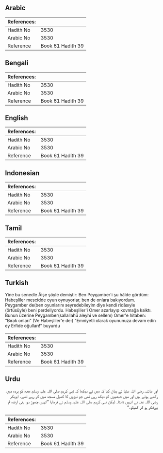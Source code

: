 ## Arabic


<div dir="rtl" lang="ar" style={{fontSize:'larger',backgroundColor:'#f8f9fa',padding:20}}>

</div>
<div style={{backgroundColor:'#f8f9fa',padding:20, marginBottom: 10}}><table> <thead> <tr> <th>References:</th> <th></th> </tr> </thead> <tbody><tr><td>Hadith No</td><td>3530</td></tr><tr><td>Arabic No</td><td>3530</td></tr><tr><td>Reference</td><td>Book 61 Hadith 39</td></tr></tbody></table></div>

## Bengali


<div dir="ltr" lang="bn" style={{fontSize:'larger',backgroundColor:'#f8f9fa',padding:20}}>

</div>
<div style={{backgroundColor:'#f8f9fa',padding:20, marginBottom: 10}}><table> <thead> <tr> <th>References:</th> <th></th> </tr> </thead> <tbody><tr><td>Hadith No</td><td>3530</td></tr><tr><td>Arabic No</td><td>3530</td></tr><tr><td>Reference</td><td>Book 61 Hadith 39</td></tr></tbody></table></div>

## English


<div dir="ltr" lang="en" style={{fontSize:'larger',backgroundColor:'#f8f9fa',padding:20}}>

</div>
<div style={{backgroundColor:'#f8f9fa',padding:20, marginBottom: 10}}><table> <thead> <tr> <th>References:</th> <th></th> </tr> </thead> <tbody><tr><td>Hadith No</td><td>3530</td></tr><tr><td>Arabic No</td><td>3530</td></tr><tr><td>Reference</td><td>Book 61 Hadith 39</td></tr></tbody></table></div>

## Indonesian


<div dir="ltr" lang="id" style={{fontSize:'larger',backgroundColor:'#f8f9fa',padding:20}}>

</div>
<div style={{backgroundColor:'#f8f9fa',padding:20, marginBottom: 10}}><table> <thead> <tr> <th>References:</th> <th></th> </tr> </thead> <tbody><tr><td>Hadith No</td><td>3530</td></tr><tr><td>Arabic No</td><td>3530</td></tr><tr><td>Reference</td><td>Book 61 Hadith 39</td></tr></tbody></table></div>

## Tamil


<div dir="ltr" lang="ta" style={{fontSize:'larger',backgroundColor:'#f8f9fa',padding:20}}>

</div>
<div style={{backgroundColor:'#f8f9fa',padding:20, marginBottom: 10}}><table> <thead> <tr> <th>References:</th> <th></th> </tr> </thead> <tbody><tr><td>Hadith No</td><td>3530</td></tr><tr><td>Arabic No</td><td>3530</td></tr><tr><td>Reference</td><td>Book 61 Hadith 39</td></tr></tbody></table></div>

## Turkish


<div dir="ltr" lang="tr" style={{fontSize:'larger',backgroundColor:'#f8f9fa',padding:20}}>
Yine bu senedle Âişe şöyle demiştir: Ben Peygamber'i şu hâlde gördüm: Habeşliler mescidde oyun oynuyorlar, ben de onlara bakıyordum. Peygamber de(ben oyunlarını seyredebileyim diye kendi ridâsıyle (örtüsüyle) beni perdeliyordu. Habeşliler'i Omer azarlayıp kovmağa kalktı. Bunun üzerine Peygamber(sallallahü aleyhi ve sellem) Omer'e hitaben: "Bırak onları" (Ve Habeşliler'e de:) "Emniyetli olarak oyununuza devam edin ey Erfide oğulları!" buyurdu
</div>
<div style={{backgroundColor:'#f8f9fa',padding:20, marginBottom: 10}}><table> <thead> <tr> <th>References:</th> <th></th> </tr> </thead> <tbody><tr><td>Hadith No</td><td>3530</td></tr><tr><td>Arabic No</td><td>3530</td></tr><tr><td>Reference</td><td>Book 61 Hadith 39</td></tr></tbody></table></div>

## Urdu


<div dir="rtl" lang="ur" style={{fontSize:'larger',backgroundColor:'#f8f9fa',padding:20}}>
اور عائشہ رضی اللہ عنہا نے بیان کیا کہ میں نے دیکھا کہ نبی کریم صلی اللہ علیہ وسلم مجھ کو پردہ میں رکھے ہوئے ہیں اور میں حبشیوں کو دیکھ رہی تھی جو نیزوں کا کھیل مسجد میں کر رہے تھے۔ ابوبکر رضی اللہ عنہ نے انہیں ڈانٹا۔ لیکن نبی کریم صلی اللہ علیہ وسلم نے فرمایا ”انہیں چھوڑ دو، بنی ارفدہ تم بےفکر ہو کر کھیلو۔“
</div>
<div style={{backgroundColor:'#f8f9fa',padding:20, marginBottom: 10}}><table> <thead> <tr> <th>References:</th> <th></th> </tr> </thead> <tbody><tr><td>Hadith No</td><td>3530</td></tr><tr><td>Arabic No</td><td>3530</td></tr><tr><td>Reference</td><td>Book 61 Hadith 39</td></tr></tbody></table></div>